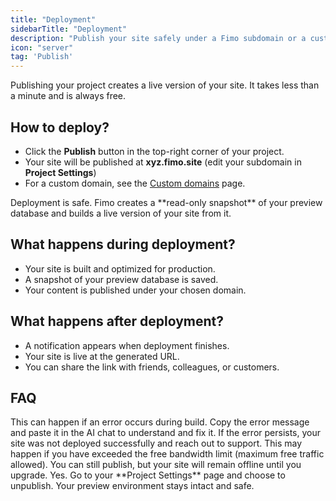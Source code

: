 ```yaml
---
title: "Deployment"
sidebarTitle: "Deployment"
description: "Publish your site safely under a Fimo subdomain or a custom domain."
icon: "server"
tag: 'Publish'
---
```


Publishing your project creates a live version of your site. It takes less than a minute and is always free.

## How to deploy?

- Click the **Publish** button in the top-right corner of your project.  
- Your site will be published at **xyz.fimo.site** (edit your subdomain in **Project Settings**)
- For a custom domain, see the [Custom domains](/publish/custom-domains) page.  

<Note>
Deployment is safe. Fimo creates a **read-only snapshot** of your preview database and builds a live version of your site from it.
</Note>

## What happens during deployment?

- Your site is built and optimized for production.  
- A snapshot of your preview database is saved.  
- Your content is published under your chosen domain.    

## What happens after deployment?

- A notification appears when deployment finishes.  
- Your site is live at the generated URL.  
- You can share the link with friends, colleagues, or customers.  

## FAQ

<AccordionGroup>
  <Accordion title="Why did my website fail to deploy?" icon="circle-question">
    This can happen if an error occurs during build. Copy the error message and paste it in the AI chat to understand and fix it. If the error persists, your site was not deployed successfully and reach out to support.
  </Accordion>
  <Accordion title="Why is my site not live after deployment?" icon="circle-question">
    This may happen if you have exceeded the free bandwidth limit (maximum free traffic allowed). You can still publish, but your site will remain offline until you upgrade.
  </Accordion>
  <Accordion title="Can I unpublish my site?" icon="circle-question">
    Yes. Go to your **Project Settings** page and choose to unpublish. Your preview environment stays intact and safe.
  </Accordion>
</AccordionGroup>
